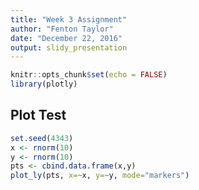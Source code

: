 ```yaml
---
title: "Week 3 Assignment"
author: "Fenton Taylor"
date: "December 22, 2016"
output: slidy_presentation
---
```


```r
knitr::opts_chunk$set(echo = FALSE)
library(plotly)
```

## Plot Test

```r
set.seed(4343)
x <- rnorm(10)
y <- rnorm(10)
pts <- cbind.data.frame(x,y)
plot_ly(pts, x=~x, y=~y, mode="markers")
```
